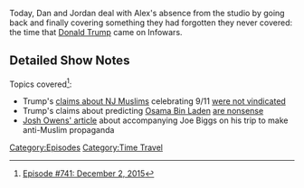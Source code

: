 {{DEFAULTSORT:
    #_EPISODE_0741:December 2, 2015
}}{{Episode
    | title           = December 2, 2015
    | caption         = Listen to this episode on [https://knowledgefight.libsyn.com/741-december-2-2015 Libsyn] [https://open.spotify.com/episode/08ivJVLo28S1prshY6YFiP Spotify], Read the [[Transcript/741: December 2, 2015|Unofficial Transcript]], View discussion on [https://reddit.com/yfdzxa Reddit]
    | episodeNumber   = 741
    | length          = 01:26:56
    | airDate         = October 28, 2022
    | coverageDate    = December 2, 2015
    | episodeType     = [[:Category:Time Travel|Time Travel]]
    | appearance      = [[Donald Trump]], [[Ted Nugent]], [[David Knight]], [[Osama Bin Laden]], [[Ross Perot]], [[George Washington]], [[Roger Stone]], [[Ben Carson]], [[Harrison Smith]], [[Joe Biggs]]
    | previousEpisode = [[740: August 13, 2003]]
    | nextEpisode     = [[742: Formulaic Objections Part 9]]
}}

{{Stub}}

Today, Dan and Jordan deal with Alex's absence from the studio by going back and finally covering something they had forgotten they never covered: the time that [[Donald Trump]] came on Infowars.

==Detailed Show Notes==

Topics covered<ref>[https://knowledgefight.com/research/2022/10/27/episode-741-december-2-2015 Episode #741: December 2, 2015]</ref>:

*Trump's [https://www.factcheck.org/2016/08/trumps-revised-911-claim/ claims about NJ Muslims] celebrating 9/11 [https://www.washingtonpost.com/news/fact-checker/wp/2015/11/22/donald-trumps-outrageous-claim-that-thousands-of-new-jersey-muslims-celebrated-the-911-attacks/ were not vindicated]
*Trump's claims about predicting [[Osama Bin Laden]] [https://www.factcheck.org/2015/12/trumps-bin-laden-prediction/ are nonsense]
*[https://www.nytimes.com/2019/12/05/magazine/alex-jones-infowars.html Josh Owens' article] about accompanying Joe Biggs on his trip to make anti-Muslim propaganda

[[Category:Episodes]]
[[Category:Time Travel]]
